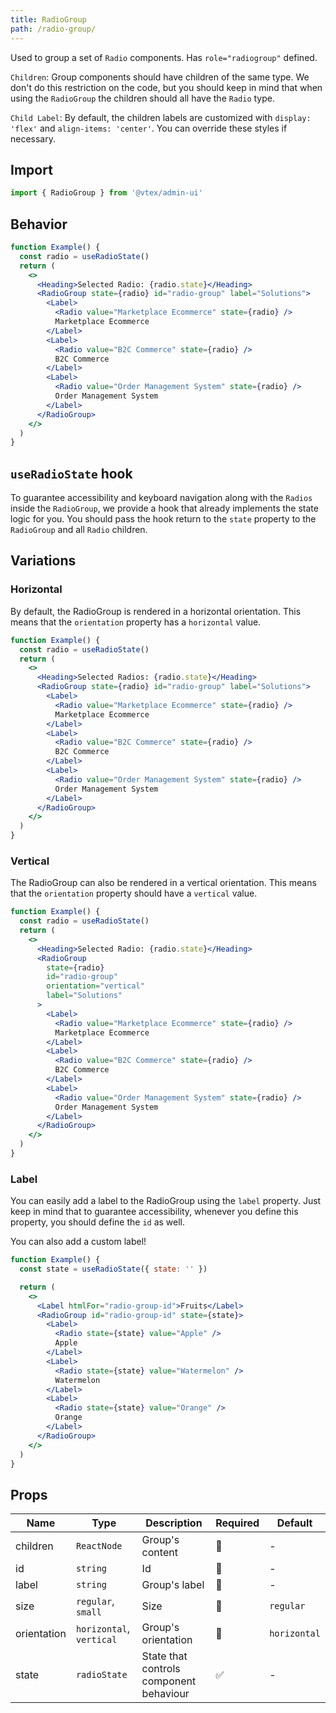 ```yaml
---
title: RadioGroup
path: /radio-group/
---
```


Used to group a set of `Radio` components. Has `role="radiogroup"` defined.

`Children`: Group components should have children of the same type. We don't do this restriction on the code, but you should keep in mind that when using the `RadioGroup` the children should all have the `Radio` type.

`Child Label`: By default, the children labels are customized with `display: 'flex'` and `align-items: 'center'`. You can override these styles if necessary.

## Import

```jsx isStatic
import { RadioGroup } from '@vtex/admin-ui'
```

## Behavior

```jsx live
function Example() {
  const radio = useRadioState()
  return (
    <>
      <Heading>Selected Radio: {radio.state}</Heading>
      <RadioGroup state={radio} id="radio-group" label="Solutions">
        <Label>
          <Radio value="Marketplace Ecommerce" state={radio} />
          Marketplace Ecommerce
        </Label>
        <Label>
          <Radio value="B2C Commerce" state={radio} />
          B2C Commerce
        </Label>
        <Label>
          <Radio value="Order Management System" state={radio} />
          Order Management System
        </Label>
      </RadioGroup>
    </>
  )
}
```

## `useRadioState` hook

To guarantee accessibility and keyboard navigation along with the `Radios` inside the `RadioGroup`, we provide a hook that already implements the state logic for you. You should pass the hook return to the `state` property to the `RadioGroup` and all `Radio` children.

## Variations

### Horizontal

By default, the RadioGroup is rendered in a horizontal orientation. This means that the `orientation` property has a `horizontal` value.

```jsx live
function Example() {
  const radio = useRadioState()
  return (
    <>
      <Heading>Selected Radios: {radio.state}</Heading>
      <RadioGroup state={radio} id="radio-group" label="Solutions">
        <Label>
          <Radio value="Marketplace Ecommerce" state={radio} />
          Marketplace Ecommerce
        </Label>
        <Label>
          <Radio value="B2C Commerce" state={radio} />
          B2C Commerce
        </Label>
        <Label>
          <Radio value="Order Management System" state={radio} />
          Order Management System
        </Label>
      </RadioGroup>
    </>
  )
}
```

### Vertical

The RadioGroup can also be rendered in a vertical orientation. This means that the `orientation` property should have a `vertical` value.

```jsx live
function Example() {
  const radio = useRadioState()
  return (
    <>
      <Heading>Selected Radio: {radio.state}</Heading>
      <RadioGroup
        state={radio}
        id="radio-group"
        orientation="vertical"
        label="Solutions"
      >
        <Label>
          <Radio value="Marketplace Ecommerce" state={radio} />
          Marketplace Ecommerce
        </Label>
        <Label>
          <Radio value="B2C Commerce" state={radio} />
          B2C Commerce
        </Label>
        <Label>
          <Radio value="Order Management System" state={radio} />
          Order Management System
        </Label>
      </RadioGroup>
    </>
  )
}
```

### Label

You can easily add a label to the RadioGroup using the `label` property. Just keep in mind that to guarantee accessibility, whenever you define this property, you should define the `id` as well.

You can also add a custom label!

```jsx live
function Example() {
  const state = useRadioState({ state: '' })

  return (
    <>
      <Label htmlFor="radio-group-id">Fruits</Label>
      <RadioGroup id="radio-group-id" state={state}>
        <Label>
          <Radio state={state} value="Apple" />
          Apple
        </Label>
        <Label>
          <Radio state={state} value="Watermelon" />
          Watermelon
        </Label>
        <Label>
          <Radio state={state} value="Orange" />
          Orange
        </Label>
      </RadioGroup>
    </>
  )
}
```

## Props

| Name     | Type        | Description              | Required | Default |
| -------- | ----------- | ------------------------ | -------- | ------- |
| children | `ReactNode` | Group's content     | 🚫       | -       |
| id    | `string`    | Id            | 🚫       | -       |
| label    | `string`    | Group's label            | 🚫       | -       |
| size     | `regular`, `small` |  Size | 🚫       | `regular`    |
| orientation     | `horizontal`, `vertical` | Group's orientation   | 🚫  | `horizontal`    |
| state     | `radioState` |  State that controls component behaviour | ✅       | -    |
